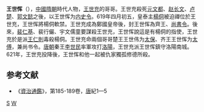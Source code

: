 '''王世恽'''（{{bd|？||621年||catIdx=W}}），[[中國|中國]][[隋朝|隋朝]]時代人物，[[王世充|王世充]]的哥哥。王世充殺死[[元文都|元文都]]、[[赵长文|赵长文]]、[[卢楚|卢楚]]、[[郭文懿|郭文懿]]之後，以王世恽为[[内史令|内史令]]。619年四月初五，皇泰主[[楊侗|楊侗]]被迫禪位於王世充，王世恽將楊侗軟禁。王世充成為鄭國皇帝後，封王世恽為齊王、[[尚書令|尚書令]]。後來，[[裴仁基|裴仁基]]、裴行儼、宇文儒童要謀殺王世充，王世恽說這是有楊侗的指使，王世充於是派[[王仁則|王仁則]]毒殺楊侗。王世充命兩個哥哥楚王王世伟为[[太保|太保]]、齐王王世恽为[[太傅|太傅]]，兼尚书令。[[唐朝|唐朝]]秦王[[李世民|李世民]]率軍攻打[[洛陽|洛陽]]，王世充派王世恽鎮守洛陽南城。621年，王世充投降後，王世恽和他一起被仇家獨孤修德所殺。

==参考文献==
*《[[資治通鑑|資治通鑑]]》，第185-189卷，[[唐|唐]]紀1—5


[[Category:王姓|S]]  
[[Category:隋朝政治人物|W]]